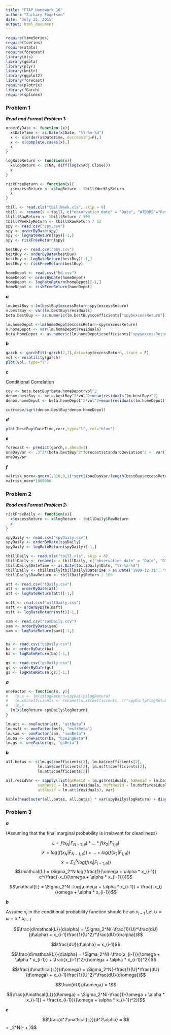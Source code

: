 ```yaml
---
title: "FTAP Homework 10"
author: "Zachary Fogelson"
date: "July 25, 2015"
output: html_document
---
```


```r
require(timeSeries)
require(tseries)
require(stats)
require(forecast)
library(xts)
library(gdata)
library(plyr)
library(knitr)
library(ggplot2)
library(forecast)
require(plotrix)
library(fGarch)
require(splines)
```
### Problem 1

***Read and Format Problem 1:***

```r
orderByDate <- function (x){
  x$DateTime <- as.Date(x$Date, "%Y-%m-%d")
  x <- x[order(x$DateTime, decreasing=F),]
  x <- x[complete.cases(x),]
  x
}

logRateReturn <- function(x){
  x$logReturn <- c(NA, diff(log(x$Adj.Close)))
  x
}

riskFreeReturn <- function(x){
  x$excessReturn <- x$logReturn - tbill$WeeklyReturn
  x
}

tbill <- read.xls("tbillWeek.xls", skip = 8)
tbill <- rename(x = tbill, c("observation_date" = "Date", "WTB3MS"="Return"))
tbill$RawReturn <- tbill$Return / 100
tbill$WeeklyReturn <- tbill$RawReturn / 52
spy <- read.csv("spy.csv")
spy <- orderByDate(spy)
spy <- logRateReturn(spy)[-1,]
spy <- riskFreeReturn(spy)

bestBuy <- read.csv("bby.csv")
bestBuy <- orderByDate(bestBuy)
bestBuy <- logRateReturn(bestBuy)[-1,]
bestBuy <- riskFreeReturn(bestBuy)

homeDepot <- read.csv("hd.csv")
homeDepot <- orderByDate(homeDepot)
homeDepot <- logRateReturn(homeDepot)[-1,]
homeDepot <- riskFreeReturn(homeDepot)
```


***a***
```r
lm.bestBuy <-lm(bestBuy$excessReturn~spy$excessReturn)
v.bestBuy <- var(lm.bestBuy$residuals)
beta.bestBuy <- as.numeric(lm.bestBuy$coefficients["spy$excessReturn"])

lm.homeDepot <-lm(homeDepot$excessReturn~spy$excessReturn)
v.homeDepot <- var(lm.homeDepot$residuals)
beta.homeDepot <- as.numeric(lm.homeDepot$coefficients["spy$excessReturn"])
```

***b***
```r
garch <- garchFit(~garch(2,2),data=spy$excessReturn, trace = F)
vol <- volatility(garch)
plot(vol, type="l")
```


***c***

Conditional Correlation
```r
cov <- beta.bestBuy*beta.homeDepot*vol^2
denom.bestBuy <- beta.bestBuy^2*vol^2+mean(residuals(lm.bestBuy)^2)
denom.homeDepot <- beta.homeDepot^2*vol^2+mean(residuals(lm.homeDepot)^2)

corr=cov/sqrt(denom.bestBuy*denom.homeDepot)
```

***d***
```r
plot(bestBuy$DateTime,corr,type="l", col="blue")
```

***e***
```r
forecast <- predict(garch,n.ahead=1)
oneDayVar <- .3^2*(beta.bestBuy^2*forecast$standardDeviation^2 +  var(lm.bestBuy$residuals)) + .7^2*(beta.homeDepot^2*forecast$standardDeviation^2 + var(lm.homeDepot$residuals)) + 2 * cov[length(bestBuy$excessReturn)]*.3*.7
oneDayVar
```

***f***
```r
valrisk_norm<-qnorm(.010,0,1)*sqrt((oneDayVar/length(bestBuy$excessReturn)))
valrisk_norm*1000000
```


### Problem 2

***Read and Format Problem 2:***

```r
riskFreeDaily <- function(x){
  x$excessReturn <- x$logReturn - tbillDaily$RawReturn
  x
}

spyDaily <- read.csv("spyDaily.csv")
spyDaily <- orderByDate(spyDaily)
spyDaily <- logRateReturn(spyDaily)[-1,]

tbillDaily <- read.xls("tbill.xls", skip = 8)
tbillDaily <- rename(x = tbillDaily, c("observation_date" = "Date", "DTB3"="Return"))
tbillDaily$DateTime <- as.Date(tbillDaily$Date, "%Y-%m-%d")
tbillDaily <- tbillDaily[tbillDaily$DateTime > as.Date("1999-12-31", "%Y-%m-%d"), ]
tbillDaily$RawReturn <- tbillDaily$Return / 100

att <- read.csv("tDaily.csv")
att <- orderByDate(att)
att <- logRateReturn(att)[-1,]

msft <- read.csv("msftDaily.csv")
msft <- orderByDate(msft)
msft <- logRateReturn(msft)[-1,]

sam <- read.csv("samDaily.csv")
sam <- orderByDate(sam)
sam <- logRateReturn(sam)[-1,]


ba <- read.csv("baDaily.csv")
ba <- orderByDate(ba)
ba <- logRateReturn(ba)[-1,]

gs <- read.csv("gsDaily.csv")
gs <- orderByDate(gs)
gs <- logRateReturn(gs)[-1,]

```

***a***

```r
oneFactor <- function(x, y){
#   lm.x <- lm(x$logReturn~spyDaily$logReturn)
#   lm.x$coefficients <- rename(lm.x$coefficients, c("spyDaily$logReturn"=y))
#   lm.x
  lm(x$logReturn~spyDaily$logReturn)
}

lm.att <- oneFactor(att, "attBeta")
lm.msft <- oneFactor(msft, "msftBeta")
lm.sam <- oneFactor(sam, "samBeta")
lm.ba <- oneFactor(ba, "boeingBeta")
lm.gs <- oneFactor(gs, "gsBeta")
```

***b***
```r
all.betas <- c(lm.gs$coefficients[2], lm.ba$coefficients[2], 
              lm.sam$coefficients[2], lm.msft$coefficients[2],
              lm.att$coefficients[2])

all.residVar <- sapply(list(gsResid = lm.gs$residuals, baResid = lm.ba$residuals, 
              samResid = lm.sam$residuals, msftResid = lm.msft$residuals,
              attResid = lm.att$residuals), var)

kable(head(outer(all.betas, all.betas) * var(spyDaily$logReturn) + diag(5) * all.residVar))
```

### Problem 3

***a***

(Assuming that the final marginal probability is irrelavant for cleanliness)

$$L = f(x_N | F_{N-1, \theta}) *...* f(x_2 | F_{1,  \theta})$$
$$\mathcal{L} = log(f(x_N | F_{N-1, \theta})) +...+ log(f(x_2 | F_{1,  \theta}))$$
$$\mathcal{L} = \Sigma_2^N log(f(x_i | F_{i-1, \theta}))$$
$$\mathcal{L} = \Sigma_2^N log(\frac{1}{\omega + \alpha * x_{i-1}} e^{\frac{-x_i}{\omega + \alpha * x_{i-1}}})$$

$$\mathcal{L} = \Sigma_2^N -log(\omega + \alpha * x_{i-1}) + \frac{-x_i}{\omega + \alpha * x_{i-1}}$$

***b***

Assume $x_i$ in the conditional probability function should be an $x_{i-1}$
Let $U = \omega + \alpha * x_{i-1}$

$$\frac{d\mathcal{L}}{d\alpha} = \Sigma_2^N(-\frac{1}{U}*\frac{dU}{d\alpha} + x_{i-1}\frac{1}{U^2}*\frac{dU}{d\alpha})$$

$$\frac{dU}{d\alpha} = x_{i-1}$$

$$\frac{d\mathcal{L}}{d\alpha} = \Sigma_2^N(-\frac{x_{i-1}}{\omega + \alpha * x_{i-1}} + \frac{x_{i-1}^2}{(\omega + \alpha * x_{i-1})^2})$$

\hline

$$\frac{d\mathcal{L}}{d\omega} = \Sigma_2^N(-\frac{1}{U}*\frac{dU}{d\omega} + x_{i-1}\frac{1}{U^2}*\frac{dU}{d\omega})$$

$$\frac{dU}{d\omega} = 1$$

$$\frac{d\mathcal{L}}{d\omega} = \Sigma_2^N(-\frac{1}{\omega + \alpha * x_{i-1}} + \frac{x_{i-1}}{(\omega + \alpha * x_{i-1})^2})$$


***c***


$$\frac{d^2\mathcal{L}}{d^2\alpha} = $$\frac{d\mathcal{L}}{d\alpha} = \Sigma_2^N(-\frac{x_{i-1}}{\omega + \alpha * x_{i-1}} + \frac{x_{i-1}^2}{(\omega + \alpha * x_{i-1})^2})$$



